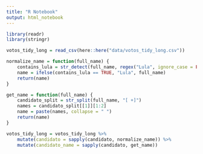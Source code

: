 ```yaml
---
title: "R Notebook"
output: html_notebook
---
```



```r
library(readr)
library(stringr)

votos_tidy_long = read_csv(here::here("data/votos_tidy_long.csv"))

normalize_name = function(full_name) {
    contains_lula = str_detect(full_name, regex("Lula", ignore_case = FALSE))
    name = ifelse(contains_lula == TRUE, "Lula", full_name)
    return(name)
}

get_name = function(full_name) {
    candidato_split = str_split(full_name, "[ +]")
    names = candidato_split[[1]][1:2] 
    name = paste(names, collapse = " ")
    return(name)
}

votos_tidy_long = votos_tidy_long %>% 
    mutate(candidato = sapply(candidato, normalize_name)) %>%
    mutate(candidato_name = sapply(candidato, get_name))

```

